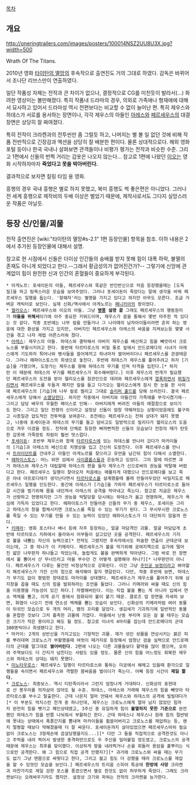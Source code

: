 [[목차]]

== 개요 ==
http://oneringtrailers.com/images/posters/100014NSZ2UU8U3X.jpg?width=500

{{{#!html
<iframe width="640" height="360" src="//www.youtube.com/embed/GDpIgJ0Vcuk" frameborder="0" allowfullscreen></iframe>
}}}

{{{#!html
<iframe width="640" height="360" src="//www.youtube.com/embed/fiZp1GRznQA" frameborder="0" allowfullscreen></iframe>
}}}

Wrath Of The Titans. 

2010년 영화 [[타이탄의 멸망]]의 후속작으로 출연진도 거의 그대로 하였다. 감독은 바뀌어서 조나단 리브스만이 연출하였다.

일단 작품성 자체는 전작과 큰 차이가 없으나, 결정적으로 CG를 미친듯이 발라서(...) 화려한 영상미는 볼만해졌다. 특히 작품내 드라마의 경우, 의외로 가족애나 형재애에 대해서 묘사하고 있어서 드라마성 역시 전편보다는 비교할 수 없이 늘어난 편. 특히 제우스와 하데스가 서로를 용서하는 장면이나, 각각 제우스의 아들인 [[아레스]]와 [[페르세우스]]의 대결 장면은 상당히 잘 짜여졌다.

특히 전작이 크라켄과의 전투씬만 좀 그럴듯 하고, 나머지는 별 볼 일 없던 것에 비해 작품 전반적으로 긴장감과 액션을 상당히 잘 배분한 편이다. 물론 상대적으로다. 해외 영화 포털 등이나 한국 국내나 살펴보면 관객들이나 비평가 평가는 전작과 비슷한 수준. 그리고 1편에서 신들의 번쩍 거리는 갑옷은 나오지 않는다... 참고로 1편에 나왔던 [[이오]]는 영화 시작하자마자 '''죽었다고 못을 박아버린다.'''

결과적으로 보자면 킬링 타임 용 영화.

흥행의 경우 국내 흥행은 별로 하지 못했고, 북미 흥행도 썩 좋은편은 아니었다. 그러나 전 세계 흥행으로 제작비의 두배 이상은 벌었기 때문에, 제작사로서도 그다지 실망스러운 작품은 아닐듯.

== 등장 신/인물/괴물 ==
전작 출연진은 [wiki:"타이탄의 멸망#s-2.1" 1편 등장인물] 항목을 참조. 이하 내용은 2에서 추가된 등장인물에 대해서 설명.

참고로 현 시점에서 신들은 더이상 인간들의 숭배를 받지 못해 힘이 대폭 하락, 불멸의 존재도 아니게 되었다고 한다.--그래서 황금성의가 없어진건가?-- 그렇기에 신앙에 관계없이 힘이 완전한 신과 인간의 혼혈들이 중요하게 부각된다.

 * 아게노르: 포세이돈의 아들, 페르세우스와 똑같은 반인반신으로 처음 등장했을때는 [도둑질]을 하고 탐욕스러운 모습을 보여주었다. 그러나 포세이돈이 죽었다는 말에 생각을 바꿔 페르세우스 일행을 돕는다. '항해자'라는 별명을 가지고 있다고 하지만 아무도 모른다. 조금 가벼운 캐릭터로 보인다. 실제 신화/역사에서 아게노르는 [[페니키아]]의 왕이었다. 
 * [[헬리오스]]: 페르세우스와 이오의 아들. 그냥 '''[[병풍]] 설명 끝''' 그래도 페르세우스의 행동원리가 '''아들을 위해서'''이기에 아주 중요한 키워드이며, 제우스가 꿈을 통해서 몇번 마주한 적 있다는 것 같다. 작중 초반에는 나무 칼을 만들거나 그 나이때의 남자아이들이라면 흔히 하는 영웅에 대한 환상을 가지고 있지만, 아버지인 페르세우스와 아레스의 싸움을 지켜보는등 몇몇 사건을 겪고 나자 제법 어른스러워 졌다.
 * [[아레스]]: 제우스의 아들. 하데스와 결탁해서 아버지 제우스를 배신하고 힘을 빼앗아서 크로노스를 부활시키려고 한다. 중반에 타르타로스의 비밀 통로 앞에서 안드로메다의 시녀가 아레스에게 기도하자 튀어나와 병사들을 쓸어제끼고 하녀마저 썰어버리더니 페르세우스를 관광태운다. 그러나 헤파이스토스의 희생으로 놓친다. 후반에 하데스가 제우스를 풀어주려고 하자 [기습]을 가했으며, 도망가는 제우스를 향해 하데스의 무기를 던져 타격을 입힌다.[* 하지만 이 때문에 하데스의 무기를 페르세우스가 회수해버렸다.] 이후 제우스의 번개가 필요했던 페르세우스의 도전을 받아 헬리오스를 참관인으로 데려와 페르세우스에게 [[열폭]]하면서 [[찌질]]거리면서 페르세우스를 두들겨 패지만 칼을 들고 다가오는 헬리오스에게 잠시 한 눈을 판 사이에 페르세우스의 [기습]에 나무 칼로 찔리고 그대로 [[슬리퍼 홀드]]를 당해 쓰러진다. 결국 페르세우스에게 당해서 [[소멸]]당한다. 하지만 작중에서 아버지와 아들간의 가족애를 부각시켰기에--그리고 담당 배우의 우월한 페이스로 인해-- 아버지에게 버려진 아들의 애절함으로 보이기도 한다. 그리고 일단 전쟁의 신이라고 설정상 신들이 엄청 약해져있는 상황이었음에도 불구하고 시종일관 압도적인 전투력을 보여준다. 초전에는 페르세우스는 전혀 상대가 돼지 못했고, 나중에 포세이돈과 하데스의 무기를 들고 덤비고도 일방적으로 밀리다가 헬리오스의 도움으로 겨우 이겼을 정도. 전작에 단체로 등장한 삐까뻔적한 신들의 모습보다 전장의 때가 탄듯한 갑옷에 가죽망토 차림이 훨씬 멋스럽다.
 * [[포세이돈]]: 초반부 제우스와 함께 [[타르타로스]]에 있는 하데스를 만나러 갔다가 마카이들의 [기습]과 아레스의 배신으로 치명상을 입고 간신히 도망친다. 이후 페르세우스를 만나서 [[트라이던트]]를 건내주고 아들인 아게노르를 찾으라고 유언을 남긴뒤 힘이 다해서 소멸한다.
 * [[헤파이스토스]]: 어느 외딴 섬에서 [[사이클롭스]]들과 은둔하고 있었다. 그의 말에 따르면 과거 하데스와 제우스가 대립할때 하데스의 편을 들자 제우스가 신으로써의 권능을 박탈해 버렸다고 한다. 페르세우스 일행이 찾아오자 처음에는 매몰차게 대했으나 안드로메다를 보고 죽은 아내 아프로디테가 생각난다면서 [[타르타로스]]를 설계했을때 몰래 만들어두었던 비밀지도로 페르세우스 일행을 인도한다. 중간에 아레스가 [기습]을 가하자 페르세우스가 타르타로스로 들어갈 시간을 벌기위해 몸을 내던져서 아레스의 공격을 막아내고 죽는다. 참고로 지금은 제우스가 선량하고 현명하지만 그가 권능을 박탈당할 당시에는 하데스가 옳고 현명하며, 제우스가 욕심에 가득차 있었다고 한다. 헤파이토스가 만들어준 신들의 무기 중 제우스, 포세이돈 그리고 하데스의 창을 합체시키면 크로노스를 죽일 수 있는 무기가 된다. 그 무시무시한 크로노스를 죽일 수 있는 무기를 만들 수 있는 능력이 있었던 헤파이스토스가 더 대단하지 않을까 한다.
 * [[키메라]]: 영화 포스터나 배너 등에 자주 등장하는, 얼굴 마담격인 괴물. 얼굴 마담답게 초반에 타르타로스 지하에서 올라와서 어부들이 살고있던 곳을 공격한다. 페르세우스의 기지로 불을 내뿜는 자신의 능력으로[* 전작도 그랬지만 후속작에서도 허술한 연출이 군데군데 보이는데, 그 중 하나가 이 키메라다. 페르세우스가 불을 막기위해 궁여지책으로 길가에 떨어진 얇은 나무판자 하나들고 막았는데, 놀랍게도 불을 완벽하게 막아낸다. 그럼 바로 전 장면에서 불 뿜어서 산 무너뜨리고 마을 부수던 건 어떻게 설명해야 하나?][* 나무판만이 아니다. 페르세우스가 다루는 물건만 비정상적으로 강화된다. 이건 그냥 [[주인공 보정]]이라고 봐야할지 페르세우스가 가진 신의 힘으로 해석해야 할지 햇갈린다. 다만, 작중 후반에 보면, 하데스가 무기도 없이 평범한 장대로도 마카이를 상대했다. 페르세우스가 제우스를 풀어주기 위해 삼지창을 꼽을 때도 신의 힘을 발휘하라는 조언을 들었다. 그러니 키메라와 싸울 때도 신의 힘을 이용했을 가능성이 있긴 하다.] 자멸해버린다. 이는 직접 불을 뿜는 게 아니라 입에서 연소 액체를 뿜고, 이게 공기 중에서 점화되어 불이 붙기 때문. 클로즈 업 장면을 자세히 보면, 화염이 나오기 전에 연소성 액체를 뿜는 모습이 보인다. 신화상의 키메라처럼 여러 동물이 뒤섞인 모습으로 두 개의 머리, 뱀의 꼬리를 달았다. 생김새가 기괴하기에 일반적인 동물을 혼합한 것보다 그저 흉측한 괴물에 가깝다. 마을에서 난동 부리며 모든 걸 불 태우는 모습은 크기가 작은 용이라고 해도 될 정도. 참고로 이녀석 4마리를 잡는데 안드로메다의 군대300명씩이나 희생됐다고 한다.
 * 마카이: 2개의 상반신을 가지고있는 기형적인 괴물. 재가 섞인 쇳물을 연상시키는 붉은 피를 뿌려대며 크로노스가 부활했을때 여럿이 떼거지로 등장해서 엄청난 검술 실력으로 안드로메다의 군대를 말그대로 '''썰어버린다'''. 2편에 나오는 다른 괴물들보다 활약을 많이 했으며, 오히려 주역보다도 더 간지가 넘친다는 사람도 있을 정도. 물론 신의 힘을 어느정도 회복한 제우스와 하데스의 상대는 돼지 못했다.
 * [[미노타우로스]]: 페르세우스 일행이 타르타로스와 통하는 미궁에서 해메고 있을때 환각으로 일행들을 속이면서 페르세우스와 격렬한 몸싸움을 벌이다가 죽는다. 어째 등장 시간이 '''제일 짦다.'''
 * [[크로노스]]: 최종보스. 역시 티탄족이라서 그런지 엄청나게 거대하다. 신화상의 표현대로 산 봉우리를 의자삼아 앉아도 될 수준. 하데스, 아레스와 거래해 제우스의 힘을 빼앗아 타르타로스를 부수고 탈출한다. 근데 나온지 얼마 안돼서 제우스와 하데스의 공격에 빌빌대다가[* 이 부분도 억지스런 전개 중 하나인데, 제우스는 크로노스에게 얼마 남지 않았던 힘까지 완전히 힘을 뺏기고 폐인상태였고, 3주신 중 유일하게 힘이 '''불멸하지 못한 기준으로''' 완전했던 하데스가 힘을 반쯤 나눠줘서 부활하긴 한다. 근데 하데스나 제우스나 원래 힘의 절반밖에 못내는 상태에서 폭풍간지를 뽐내며 마카이들을 휩쓸어버리고 크로노스를 제압하는 등, 왠지 멀쩡할 때보다 약해졌을때 더 잘 싸운다. 포세이돈까지 살아있었으면 페르세우스따위 필요없이 크로노스는 3형제손에 끔살당했을지도...][* 다만 그 둘을 직접적으로 공격한것도 아니고 주먹을 내려 찍어서 발생한 충격파만으로도 두 주신을 밀어붙일 정도였고, 크로노스의 공격때문에 제우스는 최후를 맞이했다. 이상하게 땅을 내려찍거나 손을 휘둘러 용암을 흩뿌리는 식으로만 공격한다. 왜 그 힘으로 직접 공격 안했지?][* 과거에 크로노스와 싸울 때는 무기도 없기 그냥 맨몸으로 싸웟다고 한다, 그리고 젊고 힘도 더 강했을 때라 크로노스를 제압을 할 수 있엇던 모습을 보인다.] 페르세우스의 트리움 스피어 특공에 '''한방에 사망''' 크라켄과 마찬가지로 제일 강한 포스를 풍겼으면서 별로 한것도 없이 허무하게 죽었다. 그래도 크라켄보다는 오래싸우기라도 했지만. 설정상 크기와 파워는 전작의 크라켄을 능가한다.

